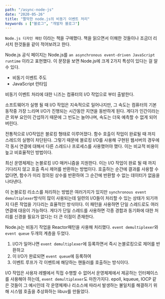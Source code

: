 ```yaml
---
path: "/async-node-js"
date: "2020-05-26"
title: "짤막한 node.js의 비동기 이벤트 처리"
keywords : ["블로그", "개발자 블로그"]
---
```

`Node.js 디자인 패턴` 이라는 책을 구매했다. 책을 읽으면서 이해한 것들이나 조금더 리서치 한것들을 같이 적어보려고 한다.

Node.js 공식 페이지는 Node.js를 `an asynchronous event-driven JavaScript runtime` 이라고 표현했다.
이 문장을 보면 Node.js에 크게 2가지 특성이 있다는 걸 알 수 있다.
- 비동기 이벤트 주도
- JavaScript 런타임

비동기 이벤트 처리에 대한 니즈는 컴퓨터의 I/O 작업으로 부터 출발한다.

소프트웨어가 실행 될 때 I/O 작업은 지속적으로 일어나지만, 그 속도는 컴퓨터의 기본 동작중 가장 느리며 I/O가 진행되는 시간동안 지연을 동반하게 된다.
게다가 인간이라는 큰 외부 요인이 간섭하기 때문에 그 빈도는 늘어나며, 속도는 더욱 예측할 수 없게 되어버린다.

전통적으로 I/O작업은 블로킹 형태로 이루어졌다. 함수 호출이 작업이 완료될 때 까지 스레드의 실행이 차단된다.
그렇기 때문에 블로킹 I/O를 사용해 구현된 웹서버의 경우에 각 동시 연결에 대해서 다른 스레드나 프로세스를 사용했어야 했다.
이는 비교적 비용이 높고 비효율적인 방법이다.

최신 운영체제는 논블로킹 I/O 매커니즘을 지원한다. 이는 I/O 작업이 완료 될 때 까지 기다리지 않고 호출 즉시 제어를 반환하는 방법이다. 호출하는 순간에 결과를 사용할 수 없다면,
함수가 미리 정의된 상수를 반환하여 그 순간에 반환할 수 없는 데이터가 없음을 나타낸다.

이 논블로킹 리소스를 처리하는 방법은 여러가지가 있지만 `synchronous event demultiplexer`방식이 많이 사용되는데
일련의 I/O들이 처리할 수 있는 상태가 되기까지 다른 작업을 기다리는 효율적인 방식이다. 이 패턴을 사용하면 단일 스레드로도 여러 연결에 대응이 가능하다.
게다가 단일 스레드를 사용하면 각종 경합과 동기화에 대한 처리를 신경쓸 필요가 없다는 더 큰 이점이 존재한다.

Node.js는 비동기 작업을 Reactor패턴을 사용해 처리했다.
`event demultiplexer`와 `event queue` 두개의 계층을 두었다.

1. I/O가 일어나면 `event demultiplexer`에 등록하면서 즉시 논블로킹으로 제어를 반환하고
2. 이 I/O가 완료되면 `event queue`에 등록하여
3. 이벤트 루프가 각 이벤트에 해당하는 핸들러를 호출하는 방식이다.

I/O 작업은 사용자 레벨에서 직접 수행할 수 없어서 운영체제에서 제공하는 인터페이스를 사용해야 하는데, `event demultiplexer`도 마찬가지다.
epoll, kqueue, IOCP 같은 것들이 그 예시인데 각 운영체제나 리소스에 따라서 발생하는 불일치를 해결하기 위해 시스템 호출을 추상화하는 libuv를 만들었다.



